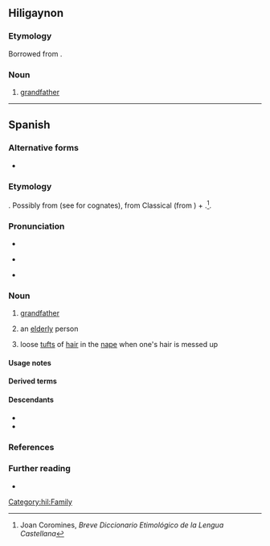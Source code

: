 ==Hiligaynon==

===Etymology===
Borrowed from {{bor|hil|es|abuelo}}.

===Noun===
{{hil-noun|abuélo}}

# [[grandfather]]

[[Category:hil:Family]]

----

==Spanish==
{{wikipedia|lang=es}}

===Alternative forms===
* {{alter|es|agüelo||eye dialect}}

===Etymology===
{{unk|es|title=Origin uncertain}}. Possibly from {{inh|es|la|*aviolus}} (see for cognates), from Classical {{inh|es|la|avus}} (from {{inh|es|ine-pro|*h₂éwh₂os||grandfather}}) + {{m|la|-olus}}.<ref>Joan Coromines, ''Breve Diccionario Etimológico de la Lengua Castellana''</ref>.

===Pronunciation===
* {{es-IPA}}
* {{q|dialectal}} {{es-IPA|ahuelo}}
* {{q|dialectal}} {{es-IPA|agüelo}}

===Noun===
{{es-noun|m|f=abuela}}

# [[grandfather]]
#: {{ux|es|Su '''abuelo''' es simpático.|His '''grandfather''' is nice.}}
# {{lb|es|colloquial|affectionate}} an [[elderly]] person
# loose [[tuft]]s of [[hair]] in the [[nape]] when one's hair is messed up
#: {{syn|es|tolano}}

====Usage notes====
{{es-note-noun-mf}}

====Derived terms====
{{col3|es
|abolengo
|abuelado
|abuelito
|abuelo materno
|abuelo paterno
|abuelo político
|bisabuelo
|tío abuelo
}}

====Descendants====
* {{desc|hil|abuélo|bor=1}}
* {{desc|pap|welo|bor=1}}

===References===
<references/>

===Further reading===
* {{R:DRAE}}

{{C|es|Family members|Male}}